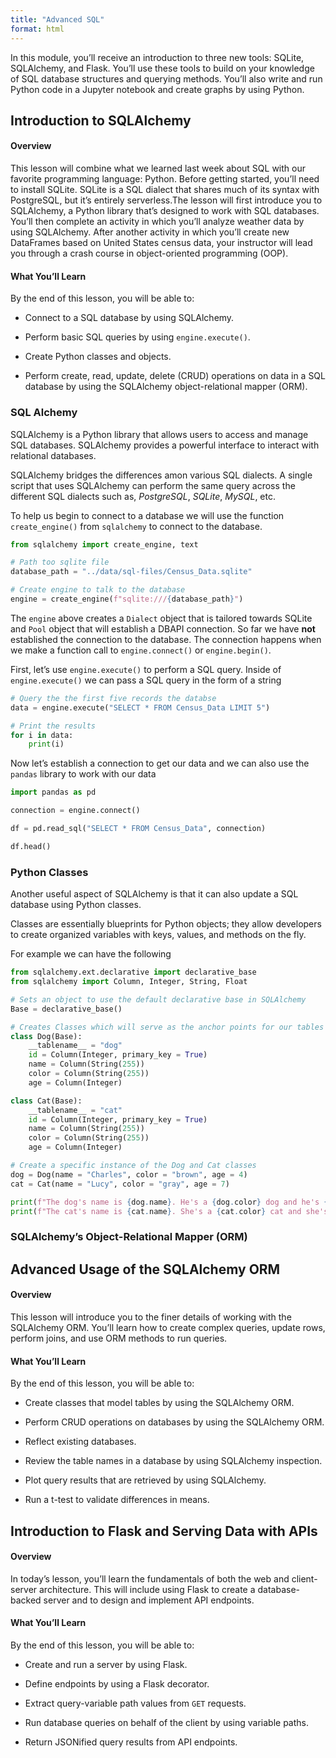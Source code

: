 ```yaml
---
title: "Advanced SQL"
format: html
---
```


In this module, you'll receive an introduction to three new tools: SQLite, SQLAlchemy, and Flask. You'll use these tools to build on your knowledge of SQL database structures and querying methods. You'll also write and run Python code in a Jupyter notebook and create graphs by using Python.

## Introduction to SQLAlchemy

#### Overview

This lesson will combine what we learned last week about SQL with our favorite programming language: Python. Before getting started, you'll need to install SQLite. SQLite is a SQL dialect that shares much of its syntax with PostgreSQL, but it's entirely serverless.The lesson will first introduce you to SQLAlchemy, a Python library that's designed to work with SQL databases. You'll then complete an activity in which you'll analyze weather data by using SQLAlchemy. After another activity in which you'll create new DataFrames based on United States census data, your instructor will lead you through a crash course in object-oriented programming (OOP).

#### What You'll Learn

By the end of this lesson, you will be able to:

-   Connect to a SQL database by using SQLAlchemy.

-   Perform basic SQL queries by using `engine.execute()`.

-   Create Python classes and objects.

-   Perform create, read, update, delete (CRUD) operations on data in a SQL database by using the SQLAlchemy object-relational mapper (ORM).

### SQL Alchemy

SQLAlchemy is a Python library that allows users to access and manage SQL databases. SQLAlchemy provides a powerful interface to interact with relational databases.

SQLAlchemy bridges the differences amon various SQL dialects. A single script that uses SQLAlchemy can perform the same query across the different SQL dialects such as, *PostgreSQL*, *SQLite*, *MySQL*, etc.

To help us begin to connect to a database we will use the function `create_engine()` from `sqlalchemy` to connect to the database.

```python
from sqlalchemy import create_engine, text

# Path too sqlite file
database_path = "../data/sql-files/Census_Data.sqlite"

# Create engine to talk to the database
engine = create_engine(f"sqlite:///{database_path}")
```

The `engine` above creates a `Dialect` object that is tailored towards SQLite and `Pool` object that will establish a DBAPI connection. So far we have **not** established the connection to the database. The connection happens when we make a function call to `engine.connect()` or `engine.begin()`.

First, let's use `engine.execute()` to perform a SQL query. Inside of `engine.execute()` we can pass a SQL query in the form of a string

```python
# Query the the first five records the databse
data = engine.execute("SELECT * FROM Census_Data LIMIT 5")

# Print the results
for i in data:
    print(i)
```

Now let's establish a connection to get our data and we can also use the `pandas` library to work with our data

```python
import pandas as pd

connection = engine.connect()

df = pd.read_sql("SELECT * FROM Census_Data", connection)

df.head()
```

### Python Classes

Another useful aspect of SQLAlchemy is that it can also update a SQL database using Python classes.

Classes are essentially blueprints for Python objects; they allow developers to create organized variables with keys, values, and methods on the fly. 

For example we can have the following

```python
from sqlalchemy.ext.declarative import declarative_base
from sqlalchemy import Column, Integer, String, Float

# Sets an object to use the default declarative base in SQLAlchemy
Base = declarative_base()

# Creates Classes which will serve as the anchor points for our tables
class Dog(Base):
    __tablename__ = "dog"
    id = Column(Integer, primary_key = True)
    name = Column(String(255))
    color = Column(String(255))
    age = Column(Integer)

class Cat(Base):
    __tablename__ = "cat"
    id = Column(Integer, primary_key = True)
    name = Column(String(255))
    color = Column(String(255))
    age = Column(Integer)

# Create a specific instance of the Dog and Cat classes
dog = Dog(name = "Charles", color = "brown", age = 4)
cat = Cat(name = "Lucy", color = "gray", age = 7)

print(f"The dog's name is {dog.name}. He's a {dog.color} dog and he's {dog.age} years old.")
print(f"The cat's name is {cat.name}. She's a {cat.color} cat and she's {cat.age} years old.")
```


### SQLAlchemy's Object-Relational Mapper (ORM)

## Advanced Usage of the SQLAlchemy ORM

#### Overview

This lesson will introduce you to the finer details of working with the SQLAlchemy ORM. You'll learn how to create complex queries, update rows, perform joins, and use ORM methods to run queries.

#### What You'll Learn

By the end of this lesson, you will be able to:

-   Create classes that model tables by using the SQLAlchemy ORM.

-   Perform CRUD operations on databases by using the SQLAlchemy ORM.

-   Reflect existing databases.

-   Review the table names in a database by using SQLAlchemy inspection.

-   Plot query results that are retrieved by using SQLAlchemy.

-   Run a t-test to validate differences in means.

## Introduction to Flask and Serving Data with APIs

#### Overview

In today's lesson, you'll learn the fundamentals of both the web and client-server architecture. This will include using Flask to create a database-backed server and to design and implement API endpoints.

#### What You'll Learn

By the end of this lesson, you will be able to:

-   Create and run a server by using Flask.

-   Define endpoints by using a Flask decorator.

-   Extract query-variable path values from `GET` requests.

-   Run database queries on behalf of the client by using variable paths.

-   Return JSONified query results from API endpoints.
